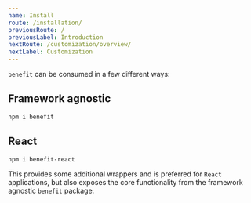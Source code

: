 ```yaml
---
name: Install
route: /installation/
previousRoute: /
previousLabel: Introduction
nextRoute: /customization/overview/
nextLabel: Customization
---
```


`benefit` can be consumed in a few different ways:

## Framework agnostic

```bash
npm i benefit
```

## React

```bash
npm i benefit-react
```

This provides some additional wrappers and is preferred for `React` applications, but also exposes the core functionality from the framework agnostic `benefit` package.
